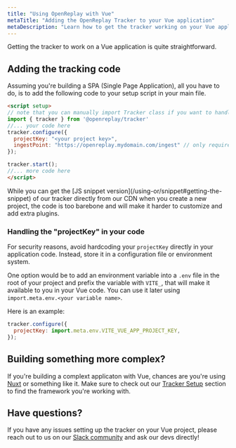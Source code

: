 ```yaml
---
title: "Using OpenReplay with Vue"
metaTitle: "Adding the OpenReplay Tracker to your Vue application"
metaDescription: "Learn how to get the tracker working on your Vue application"
---
```


Getting the tracker to work on a Vue application is quite straightforward. 

## Adding the tracking code

Assuming you're building a SPA (Single Page Application), all you have to do, is to add the following code to your setup script in your main file.

```html
<script setup>
// note that you can manually import Tracker class if you want to handle the instance manually
import { tracker } from '@openreplay/tracker'
//... your code here
tracker.configure({
  projectKey: "<your project key>",
  ingestPoint: "https://openreplay.mydomain.com/ingest" // only required if using the self-hosted version of OpenReplay
});

tracker.start();
//... more code here
</script>
```

<Aside type="tip">
While you can get the [JS snippet version](/using-or/snippet#getting-the-snippet) of our tracker directly from our CDN when you create a new project, the code is too barebone and will make it harder to customize and add extra plugins.
</Aside>

### Handling the "projectKey" in your code

For security reasons, avoid hardcoding your `projectKey` directly in your application code. Instead, store it in a configuration file or environment system.

One option would be to add an environment variable into a `.env` file in the root of your project and prefix the variable with `VITE_`, that will make it available to you in your Vue code. You can use it later using `import.meta.env.<your variable name>`.

Here is an example:
```javascript
tracker.configure({
  projectKey: import.meta.env.VITE_VUE_APP_PROJECT_KEY,
});
 ```

## Building something more complex?

If you're building a complext applicaton with Vue, chances are you're using [Nuxt](/using-or/nuxt) or something like it. Make sure to check out our [Tracker Setup](/using-or) section to find the framework you're working with.

## Have questions?

If you have any issues setting up the tracker on your Vue project, please reach out to us on our [Slack community](https://slack.openreplay.com/) and ask our devs directly!
